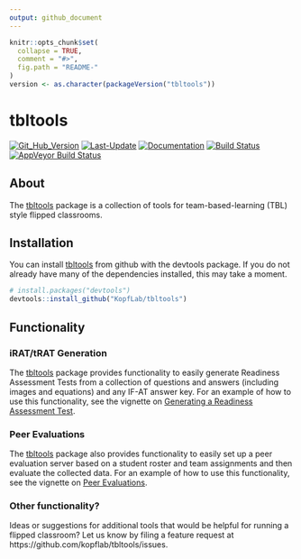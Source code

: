 ```yaml
---
output: github_document
---
```


<!-- README.md is generated from README.Rmd. Please edit that file -->

```r
knitr::opts_chunk$set(
  collapse = TRUE,
  comment = "#>",
  fig.path = "README-"
)
version <- as.character(packageVersion("tbltools"))
```

# tbltools

[![Git_Hub_Version](https://img.shields.io/badge/GitHub-`r version`-orange.svg?style=flat-square)](/commits)
[![Last-Update](https://img.shields.io/badge/updated-`r gsub('-', '--', Sys.Date())`-yellowgreen.svg)](/commits)
[![Documentation](https://img.shields.io/badge/docs-online-green.svg)](https://kopflab.github.io/tbltools/reference/)
[![Build Status](https://travis-ci.org/KopfLab/tbltools.svg?branch=master)](https://travis-ci.org/KopfLab/tbltools)
[![AppVeyor Build Status](https://ci.appveyor.com/api/projects/status/github/KopfLab/tbltools?branch=master&svg=true)](https://ci.appveyor.com/project/KopfLab/tbltools)

## About

The [tbltools](https://kopflab.github.io/tbltools/) package is a collection of tools for team-based-learning (TBL) style flipped classrooms. 

## Installation

You can install [tbltools](https://kopflab.github.io/tbltools/) from github with the devtools package. If you do not already have many of the dependencies installed, this may take a moment.

```r
# install.packages("devtools") 
devtools::install_github("KopfLab/tbltools")
```

## Functionality

### iRAT/tRAT Generation

The [tbltools](https://kopflab.github.io/tbltools/) package provides functionality to easily generate Readiness Assessment Tests from a collection of questions and answers (including images and equations) and any IF-AT answer key. For an example of how to use this functionality, see the vignette on [Generating a Readiness Assessment Test](https://kopflab.github.io/tbltools/articles/assessment_tests.html).

### Peer Evaluations

The [tbltools](https://kopflab.github.io/tbltools/) package also provides functionality to easily set up a peer evaluation server based on a student roster and team assignments and then evaluate the collected data. For an example of how to use this functionality, see the vignette on [Peer Evaluations](https://kopflab.github.io/tbltools/articles/peer_evaluations.html).

### Other functionality?

Ideas or suggestions for additional tools that would be helpful for running a flipped classroom? Let us know by filing a feature request at https://github.com/kopflab/tbltools/issues.
